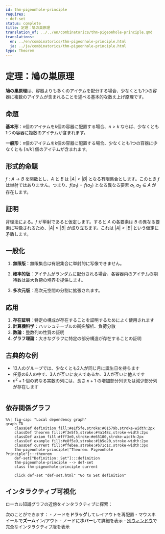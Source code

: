 ```yaml
---
id: thm-pigeonhole-principle
requires:
- def-set
status: complete
title: 定理：鳩の巣原理
translation_of: ../../en/combinatorics/thm-pigeonhole-principle.qmd
translations:
  en: ../en/combinatorics/thm-pigeonhole-principle.html
  ja: ../ja/combinatorics/thm-pigeonhole-principle.html
type: Theorem
---
```


# 定理：鳩の巣原理

**鳩の巣原理**は、容器よりも多くのアイテムを配分する場合、少なくとも1つの容器に複数のアイテムが含まれることを述べる基本的な数え上げ原理です。

## 命題

**基本形**：n個のアイテムをk個の容器に配置する場合、$n > k$ ならば、少なくとも1つの容器に複数のアイテムが含まれます。

**一般形**：n個のアイテムをk個の容器に配置する場合、少なくとも1つの容器に少なくとも $\lceil n/k \rceil$ 個のアイテムが含まれます。

## 形式的命題

$f: A \to B$ を関数とし、$A$ と $B$ は $|A| > |B|$ となる有限[集合](../logic-set-theory/def-set.qmd)とします。このとき $f$ は単射ではありません。つまり、$f(a_1) = f(a_2)$ となる異なる要素 $a_1, a_2 \in A$ が存在します。

## 証明

背理法による。$f$ が単射であると仮定します。すると $A$ の各要素は $B$ の異なる要素に写像されるため、$|A| \leq |B|$ が成り立ちます。これは $|A| > |B|$ という仮定に矛盾します。

## 一般化

1. **無限版**：無限集合は有限集合に単射的に写像できません。

2. **確率的版**：アイテムがランダムに配分される場合、各容器内のアイテムの期待数は最大負荷の境界を提供します。

3. **多次元版**：高次元空間の分割に拡張されます。

## 応用

1. **存在証明**：特定の構成が存在することを証明するためによく使用されます
2. **計算機科学**：ハッシュテーブルの衝突解析、負荷分散
3. **数論**：整数列の性質の証明
4. **グラフ理論**：大きなグラフに特定の部分構造が存在することの証明

## 古典的な例

- 13人のグループでは、少なくとも2人が同じ月に誕生日を持ちます
- 任意の6人の中で、3人が互いに友人であるか、3人が互いに他人です
- $n^2 + 1$ 個の異なる実数の列には、長さ $n + 1$ の増加部分列または減少部分列が存在します

```mermaid
```

## 依存関係グラフ

```mermaid
%%| fig-cap: "Local dependency graph"
graph TD
    classDef definition fill:#e1f5fe,stroke:#01579b,stroke-width:2px
    classDef theorem fill:#f3e5f5,stroke:#4a148c,stroke-width:2px
    classDef axiom fill:#fff3e0,stroke:#e65100,stroke-width:2px
    classDef example fill:#e8f5e9,stroke:#1b5e20,stroke-width:2px
    classDef current fill:#ffebee,stroke:#b71c1c,stroke-width:3px
    thm-pigeonhole-principle["Theorem: Pigeonhole Principle"]:::theorem
    def-set["Definition: Set"]:::definition
    thm-pigeonhole-principle --> def-set
    class thm-pigeonhole-principle current

    click def-set "def-set.html" "Go to Set definition"
```

## インタラクティブ可視化

ローカル知識グラフの近傍をインタラクティブに探索：

::: {.graph-viz data-id="thm-pigeonhole-principle" data-width="700" data-height="500"}
:::

次のことができます：
- ノードを**ドラッグ**してレイアウトを再配置
- マウスホイールで**ズーム**イン/アウト
- ノードに**ホバー**して詳細を表示
- [別ウィンドウ](../../output/interactive/thm-pigeonhole-principle.html){target="_blank"}で完全なインタラクティブ版を表示
